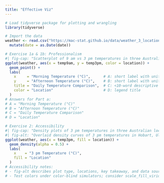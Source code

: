 ```yaml
---
title: "Effective Viz"
---
```

```r
# Load tidyverse package for plotting and wrangling
library(tidyverse)

# Import the data
weather <- read.csv("https://mac-stat.github.io/data/weather_3_locations.csv") |> 
  mutate(date = as.Date(date))
```


```r
# Exercise 1a & 1b: Professionalism
#| fig-cap: "Scatterplot of 9 am vs 3 pm temperatures in three Australian locations."
ggplot(weather, aes(x = temp9am, y = temp3pm, color = location)) + 
  geom_point() + 
  labs(
    x     = "Morning Temperature (°C)",      # A: short label with units
    y     = "Afternoon Temperature (°C)",    # B: short label with units
    title = "Daily Temperature Comparison",  # C: <10-word descriptive title
    color = "Location"                       # D: legend title
  )
# Answers for Part a:
# A = "Morning Temperature (°C)"
# B = "Afternoon Temperature (°C)"
# C = "Daily Temperature Comparison"
# D = "Location"

# Exercise 2: Accessibility
#| fig-cap: "Density plots of 3 pm temperatures in three Australian locations."
#| fig-alt: "Overlaid density curves of 3 pm temperatures in Hobart, Uluru, and Wollongong, showing Hobart’s temps cluster around 15–20 °C, Uluru’s cluster around 25–30 °C, and Wollongong in between. Data from mac-stat.github.io."
ggplot(weather, aes(x = temp3pm, fill = location)) + 
  geom_density(alpha = 0.5) + 
  labs(
    x    = "3 pm Temperature (°C)",
    fill = "Location"
  )
# Accessibility notes:
# - fig-alt describes plot type, locations, key takeaway, and data source.
# - Test colors under color-blind simulators; consider scale_fill_viridis_d() for a color-blind–safe palette.

```

